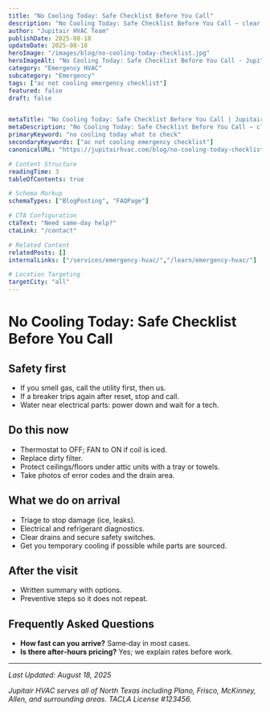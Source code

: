 ```yaml
---
title: "No Cooling Today: Safe Checklist Before You Call"
description: "No Cooling Today: Safe Checklist Before You Call — clear steps, practical detail, and when to call a pro in North Texas."
author: "Jupitair HVAC Team"
publishDate: 2025-08-18
updateDate: 2025-08-18
heroImage: "/images/blog/no-cooling-today-checklist.jpg"
heroImageAlt: "No Cooling Today: Safe Checklist Before You Call - Jupitair HVAC"
category: "Emergency HVAC"
subcategory: "Emergency"
tags: ["ac not cooling emergency checklist"]
featured: false
draft: false


metaTitle: "No Cooling Today: Safe Checklist Before You Call | Jupitair HVAC"
metaDescription: "No Cooling Today: Safe Checklist Before You Call — clear steps, practical detail, and when to call a pro in North Texas."
primaryKeyword: "no cooling today what to check"
secondaryKeywords: ["ac not cooling emergency checklist"]
canonicalURL: "https://jupitairhvac.com/blog/no-cooling-today-checklist"

# Content Structure
readingTime: 3
tableOfContents: true

# Schema Markup
schemaTypes: ["BlogPosting", "FAQPage"]

# CTA Configuration
ctaText: "Need same-day help?"
ctaLink: "/contact"

# Related Content
relatedPosts: []
internalLinks: ["/services/emergency-hvac/","/learn/emergency-hvac/"]

# Location Targeting
targetCity: "all"
---
```



# No Cooling Today: Safe Checklist Before You Call




## Safety first

- If you smell gas, call the utility first, then us.
- If a breaker trips again after reset, stop and call.
- Water near electrical parts: power down and wait for a tech.



<BlogCTA variant="inline" />


## Do this now

- Thermostat to OFF; FAN to ON if coil is iced.
- Replace dirty filter.
- Protect ceilings/floors under attic units with a tray or towels.
- Take photos of error codes and the drain area.



## What we do on arrival

- Triage to stop damage (ice, leaks).
- Electrical and refrigerant diagnostics.
- Clear drains and secure safety switches.
- Get you temporary cooling if possible while parts are sourced.



## After the visit

- Written summary with options.
- Preventive steps so it does not repeat.




## Frequently Asked Questions


- **How fast can you arrive?** Same‑day in most cases.
- **Is there after‑hours pricing?** Yes; we explain rates before work.

---

<BlogCTA variant="end" title="Ready to Solve Your HVAC Issues?" description="Don't let HVAC problems disrupt your comfort. Our experienced technicians are here to help." />

*Last Updated: August 18, 2025*

*Jupitair HVAC serves all of North Texas including Plano, Frisco, McKinney, Allen, and surrounding areas. TACLA License #123456.*
